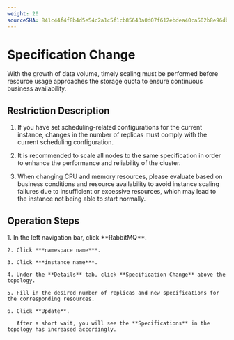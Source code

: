 ```yaml
---
weight: 20
sourceSHA: 841c44f4f8b4d5e54c2a1c5f1cb85643a0d07f612ebdea40ca502b8e96db936b
---
```


# Specification Change

With the growth of data volume, timely scaling must be performed before resource usage approaches the storage quota to ensure continuous business availability.

## Restriction Description

1. If you have set scheduling-related configurations for the current instance, changes in the number of replicas must comply with the current scheduling configuration.

2. It is recommended to scale all nodes to the same specification in order to enhance the performance and reliability of the cluster.

3. When changing CPU and memory resources, please evaluate based on business conditions and resource availability to avoid instance scaling failures due to insufficient or excessive resources, which may lead to the instance not being able to start normally.

## Operation Steps

<Tabs>
  <Tab label="Web Console">
    1. In the left navigation bar, click **RabbitMQ**.

    2. Click ***namespace name***.

    3. Click ***instance name***.

    4. Under the **Details** tab, click **Specification Change** above the topology.

    5. Fill in the desired number of replicas and new specifications for the corresponding resources.

    6. Click **Update**.

       After a short wait, you will see the **Specifications** in the topology has increased accordingly.
  </Tab>
</Tabs>
